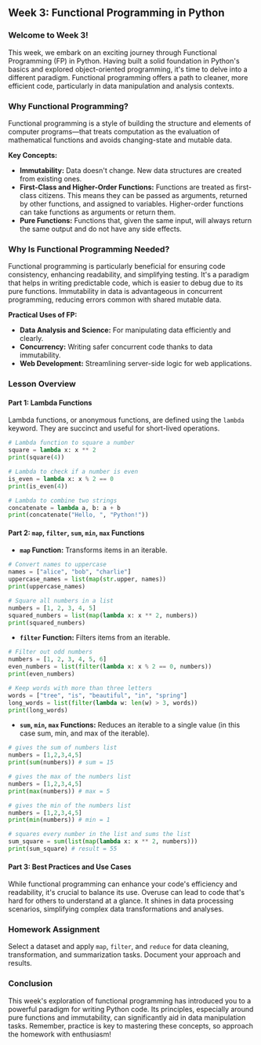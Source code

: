 ## Week 3: Functional Programming in Python

### **Welcome to Week 3!**

This week, we embark on an exciting journey through Functional Programming (FP) in Python. Having built a solid foundation in Python's basics and explored object-oriented programming, it's time to delve into a different paradigm. Functional programming offers a path to cleaner, more efficient code, particularly in data manipulation and analysis contexts.

### **Why Functional Programming?**

Functional programming is a style of building the structure and elements of computer programs—that treats computation as the evaluation of mathematical functions and avoids changing-state and mutable data.

**Key Concepts:**

-   **Immutability:** Data doesn't change. New data structures are created from existing ones.
-   **First-Class and Higher-Order Functions:** Functions are treated as first-class citizens. This means they can be passed as arguments, returned by other functions, and assigned to variables. Higher-order functions can take functions as arguments or return them.
-   **Pure Functions:** Functions that, given the same input, will always return the same output and do not have any side effects.

### **Why Is Functional Programming Needed?**

Functional programming is particularly beneficial for ensuring code consistency, enhancing readability, and simplifying testing. It's a paradigm that helps in writing predictable code, which is easier to debug due to its pure functions. Immutability in data is advantageous in concurrent programming, reducing errors common with shared mutable data.

**Practical Uses of FP:**

-   **Data Analysis and Science:** For manipulating data efficiently and clearly.
-   **Concurrency:** Writing safer concurrent code thanks to data immutability.
-   **Web Development:** Streamlining server-side logic for web applications.

### **Lesson Overview**

#### Part 1: Lambda Functions

Lambda functions, or anonymous functions, are defined using the `lambda` keyword. They are succinct and useful for short-lived operations.

```python
# Lambda function to square a number
square = lambda x: x ** 2
print(square(4))

# Lambda to check if a number is even
is_even = lambda x: x % 2 == 0
print(is_even(4))
```

```python
# Lambda to combine two strings
concatenate = lambda a, b: a + b
print(concatenate("Hello, ", "Python!"))
```

#### Part 2: `map`, `filter`, `sum`, `min`, `max` Functions

-   **`map` Function:** Transforms items in an iterable.

```python
# Convert names to uppercase
names = ["alice", "bob", "charlie"]
uppercase_names = list(map(str.upper, names))
print(uppercase_names)

# Square all numbers in a list
numbers = [1, 2, 3, 4, 5]
squared_numbers = list(map(lambda x: x ** 2, numbers))
print(squared_numbers)
```

-   **`filter` Function:** Filters items from an iterable.

```python
# Filter out odd numbers
numbers = [1, 2, 3, 4, 5, 6]
even_numbers = list(filter(lambda x: x % 2 == 0, numbers))
print(even_numbers)

# Keep words with more than three letters
words = ["tree", "is", "beautiful", "in", "spring"]
long_words = list(filter(lambda w: len(w) > 3, words))
print(long_words)
```

-   **`sum`, `min`, `max` Functions:** Reduces an iterable to a single value (in this case sum, min, and max of the iterable).

```python
# gives the sum of numbers list
numbers = [1,2,3,4,5]
print(sum(numbers)) # sum = 15

# gives the max of the numbers list
numbers = [1,2,3,4,5]
print(max(numbers)) # max = 5

# gives the min of the numbers list
numbers = [1,2,3,4,5]
print(min(numbers)) # min = 1

# squares every number in the list and sums the list
sum_square = sum(list(map(lambda x: x ** 2, numbers)))
print(sum_square) # result = 55
```

#### Part 3: Best Practices and Use Cases

While functional programming can enhance your code's efficiency and readability, it's crucial to balance its use. Overuse can lead to code that's hard for others to understand at a glance. It shines in data processing scenarios, simplifying complex data transformations and analyses.

### **Homework Assignment**

Select a dataset and apply `map`, `filter`, and `reduce` for data cleaning, transformation, and summarization tasks. Document your approach and results.

### **Conclusion**

This week's exploration of functional programming has introduced you to a powerful paradigm for writing Python code. Its principles, especially around pure functions and immutability, can significantly aid in data manipulation tasks. Remember, practice is key to mastering these concepts, so approach the homework with enthusiasm!
